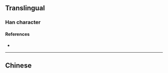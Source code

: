 {{also|縣|県}}
{{character info}}
==Translingual==
{{Han simplified forms|縣|県|县}}

===Han character===
{{Han char|rn=28|rad=厶|as=05|sn=7|four=|canj=BMI|ids=⿱且厶}}

====References====
* {{Han ref|kx=0164.161|hdz=10386.090|uh=53BF|ud=21439}}

----

==Chinese==
{{zh-see|縣}}